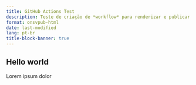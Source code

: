 ```yaml
---
title: GitHub Actions Test
description: Teste de criação de *workflow* para renderizar e publicar relatório em Quarto Markdown
format: onsvpub-html
date: last-modified
lang: pt-br
title-block-banner: true
---
```


## Hello world

Lorem ipsum dolor
